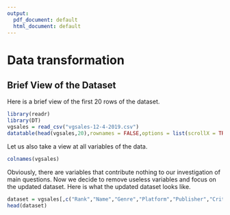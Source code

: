 ```yaml
---
output:
  pdf_document: default
  html_document: default
---
```

# Data transformation


## Brief View of the Dataset

Here is a brief view of the first 20 rows of the dataset.
```r
library(readr)
library(DT)
vgsales = read_csv("vgsales-12-4-2019.csv")
datatable(head(vgsales,20),rownames = FALSE,options = list(scrollX = TRUE))
```

Let us also take a view at all variables of the data.
```r
colnames(vgsales)
```

Obviously, there are variables that contribute nothing to our investigation of main questions. Now we decide to remove useless variables and focus on the updated dataset. Here is what the updated dataset looks like.

```r
dataset = vgsales[,c("Rank","Name","Genre","Platform","Publisher","Critic_Score","User_Score","Global_Sales","NA_Sales","PAL_Sales","JP_Sales","Other_Sales","Year")]
head(dataset)
```
